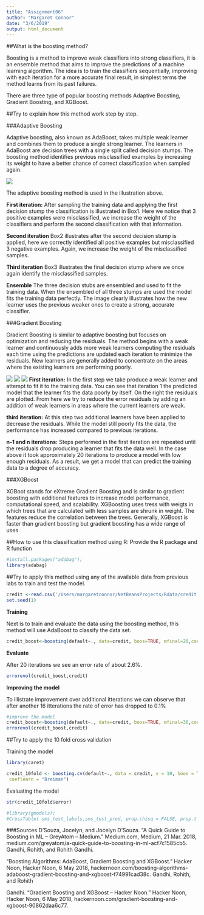 ```yaml
---
title: "Assignment06"
author: "Margaret Connor"
date: "3/6/2019"
output: html_document
---
```


##What is the boosting method?

Boosting is a method to improve weak classifiers into strong classifiers, it is an ensemble method that aims to improve the predictions of a machine learning algorithm. The idea is to train the classifiers sequentially, improving with each iteration for a more accurate final result, in simplest terms the method learns from its past failures.

There are three type of popular boosting methods Adaptive Boosting, Gradient Boosting, and XGBoost. 

##Try to explain how this method work step by step.

###Adaptive Boosting

Adaptive boosting, also known as AdaBoost, takes multiple weak learner and combines them to produce a single strong learner. The learners in AdaBoost are decision trees with a single split called decision stumps. The boosting method identifies previous misclassified examples by increasing its weight to have a better chance of correct classification when sampled again. 

![](/Users/margaretconnor/NetBeansProjects/Rdata/AdaBoosting.png)

The adaptive boosting method is used in the illustration above. 

**First iteration:** After sampling the training data and applying the first decision stump the classification is illustrated in Box1. Here we notice that 3 positive examples were misclassified, we increase the weight of the classifiers and perform the second classification with that information. 

**Second iteration** Box2 illustrates after the second decision stump is applied, here we correctly identified all positive examples but misclassified 3 negative examples. Again, we increase the weight of the misclassified samples.

**Third iteration** Box3 illustrates the final decision stump where we once again identify the misclassified samples. 

**Ensemble** The three decision stubs are ensembled and used to fit the training data. When the ensembled of all three stumps are used the model fits the training data perfectly. The image clearly illustrates how the new learner uses the previous weaker ones to create a strong, accurate classifier.

###Gradient Boosting

Gradient Boosting is similar to adaptive boosting but focuses on optimization and reducing the residuals. The method begins with a weak learner and continuously adds more weak learners computing the residuals each time using the predictions are updated each iteration to minimize the residuals. New learners are generally added to concentrate on the areas where the existing learners are performing poorly.

![](/Users/margaretconnor/NetBeansProjects/Rdata/Gradient1.png)
![](/Users/margaretconnor/NetBeansProjects/Rdata/Gradient2.png)
![](/Users/margaretconnor/NetBeansProjects/Rdata/Gradient3.png)
**First iteration:** In the first step we take produce a weak learner and attempt to fit it to the training data. You can see that iteration 1 the predicted model that the learner fits the data poorly by itself. On the right the residuals are plotted. From here we try to reduce the error residuals by adding an addition of weak learners in areas where the current learners are weak.

**third iteration:** At this step two additional learners have been applied to decrease the residuals. While the model still poorly fits the data, the performance has increased compared to previous iterations.

**n-1 and n iterations:** Steps performed in the first iteration are repeated until the residuals drop producing a learner that fits the data well. In the case above it took approximately 20 iterations to produce a model with low enough residuals. As a result, we get a model that can predict the training data to a degree of accuracy.

###XGBoost

XGBoot stands for eXtreme Gradient Boosting and is similar to gradient boosting with additional features to increase model performance, computational speed, and scalability. XGBoosting uses tress with weigts in which trees that are calculated with less samples are shrunk in weight. The features reduce the correlation between the trees. Generally, XGBoost is faster than gradient boosting but gradient boosting has a wide range of uses

##How to use this classification method using R: Provide the R package and R function
```r
#install.packages("adabag");
library(adabag)
```

##Try to apply this method using any of the available data from previous labs to train and test the model. 
```r
credit <-read.csv('/Users/margaretconnor/NetBeansProjects/Rdata/credit.csv', stringsAsFactors = TRUE)
set.seed(1)
```

**Training**

Next is to train and evaluate the data using the boosting method, this method will use AdaBoost to classify the data set. 

```r
credit_boost<-boosting(default~., data=credit, boos=TRUE, mfinal=20,coeflearn='Breiman')
```

**Evaluate**

After 20 iterations we see an error rate of about 2.6%.

```r
errorevol(credit_boost,credit)
```

**Improving the model**

To illistrate improvement over additional itterations we can observe that after another 16 itterations the rate of error has dropped to 0.1%

```r
#improve the model
credit_boost<-boosting(default~., data=credit, boos=TRUE, mfinal=36,coeflearn='Breiman')
errorevol(credit_boost,credit)
```

##Try to apply the 10 fold cross validation

Training the model
```r
library(caret)

credit_10fold <- boosting.cv(default~., data = credit, v = 10, boos = TRUE, mfinal = 100, 
 coeflearn = "Breiman")
```

Evaluating the model
```r
str(credit_10fold$error)

#library(gmodels);
#CrossTable( sms_test_labels,sms_test_pred, prop.chisq = FALSE, prop.t = FALSE, prop.r = FALSE, dnn = c('actual', 'predicted'))
```

###Sources
D'Souza, Jocelyn, and Jocelyn D'Souza. “A Quick Guide to Boosting in ML – GreyAtom – Medium.” Medium.com, Medium, 21 Mar. 2018, medium.com/greyatom/a-quick-guide-to-boosting-in-ml-acf7c1585cb5. Gandhi, Rohith, and Rohith Gandhi.

“Boosting Algorithms: AdaBoost, Gradient Boosting and XGBoost.” Hacker Noon, Hacker Noon, 6 May 2018, hackernoon.com/boosting-algorithms-adaboost-gradient-boosting-and-xgboost-f74991cad38c. Gandhi, Rohith, and Rohith

Gandhi. “Gradient Boosting and XGBoost – Hacker Noon.” Hacker Noon, Hacker Noon, 6 May 2018, hackernoon.com/gradient-boosting-and-xgboost-90862daa6c77.